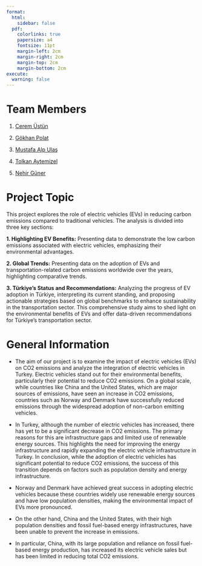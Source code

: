 ```yaml
---
format:
  html:
    sidebar: false
  pdf:
    colorlinks: true
    papersize: a4
    fontsize: 11pt
    margin-left: 2cm
    margin-right: 2cm
    margin-top: 2cm
    margin-bottom: 2cm
execute:
  warning: false
---
```


# Team Members

1.  [Cerem Üstün](https://emu-hacettepe-analytics.github.io/emu430-fall2024-ceremustun/)

2.  [Gökhan Polat](https://emu-hacettepe-analytics.github.io/emu430-fall2024-qokhanp/)

3.  [Mustafa Alp Ulaş](https://emu-hacettepe-analytics.github.io/emu430-fall2024-mustafalpulaslab/)

4.  [Tolkan Aytemizel](https://emu-hacettepe-analytics.github.io/emu430-fall2024-taytemizel/)

5.  [Nehir Güner](https://emu-hacettepe-analytics.github.io/emu430-fall2024-NehirGUNER/)

# Project Topic

This project explores the role of electric vehicles (EVs) in reducing carbon
emissions compared to traditional vehicles. The analysis is divided into three
key sections:

**1. Highlighting EV Benefits:** Presenting data to demonstrate the low carbon emissions associated with electric vehicles, emphasizing their environmental advantages.

**2. Global Trends:** Presenting data on the adoption of EVs and
transportation-related carbon emissions worldwide over the years, highlighting comparative trends.

**3. Türkiye's Status and Recommendations:** Analyzing the progress of EV
adoption in Türkiye, interpreting its current standing, and proposing actionable strategies based on global benchmarks to enhance sustainability in the
transportation sector. This comprehensive study aims to shed light on the
environmental benefits of EVs and offer data-driven recommendations for
Türkiye’s transportation sector.

# General Information

-   The aim of our project is to examine the impact of electric vehicles (EVs)
on CO2 emissions and analyze the integration of electric vehicles in Turkey.
Electric vehicles stand out for their environmental benefits, particularly their potential to reduce CO2 emissions. On a global scale, while countries like China
and the United States, which are major sources of emissions, have seen an
increase in CO2 emissions, countries such as Norway and Denmark have
successfully reduced emissions through the widespread adoption of non-carbon
emitting vehicles.

-   In Turkey, although the number of electric vehicles has increased, there has
yet to be a significant decrease in CO2 emissions. The primary reasons for this
are infrastructure gaps and limited use of renewable energy sources. This
highlights the need for improving the energy infrastructure and rapidly
expanding the electric vehicle infrastructure in Turkey. In conclusion, while
the adoption of electric vehicles has significant potential to reduce CO2
emissions, the success of this transition depends on factors such as population
density and energy infrastructure.

-   Norway and Denmark have achieved great success in adopting electric vehicles because these countries widely use renewable energy sources and have low
population densities, making the environmental impact of EVs more pronounced.

-   On the other hand, China and the United States, with their high population densities and fossil fuel-based energy infrastructures, have been unable to
prevent the increase in emissions.

-   In particular, China, with its large population and reliance on fossil
fuel-based energy production, has increased its electric vehicle sales but has
been limited in reducing total CO2 emissions.
